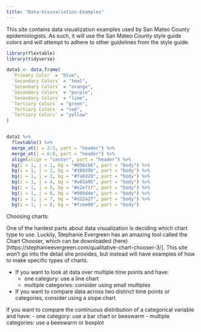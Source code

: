 ```yaml
---
title: "Data-Visuzaliation-Examples"
---
```


This site contains data visualization examples used by San Mateo County epidemiologists. As such, it will use the San Mateo County style guide colors and will attempt to adhere to other guidelines from the style guide. 

```r
library(flextable)
library(tidyverse)
```

```r
data1 <- data.frame(
  `Primary Color` = "blue",
  `Secondary Colors` = "teal",
  `Secondary Colors` = "orange",
  `Secondary Colors` = "purple",
  `Secondary Colors` = "lime",
  `Tertiary Colors` = "green",
  `Tertiary Colors` = "red",
  `Tertiary Colors` = "yellow"
)


data1 %>%
  flextable() %>%
  merge_at(j = 2:5, part = "header") %>%
  merge_at(j = 6:8, part = "header") %>%
  align(align = "center", part = "header") %>%
  bg(i = 1, j = 1, bg = "#056cb6", part = "body") %>%
  bg(i = 1, j = 2, bg = "#38939b", part = "body") %>%
  bg(i = 1, j = 3, bg = "#fa8d29", part = "body") %>%
  bg(i = 1, j = 4, bg = "#a65a95", part = "body") %>%
  bg(i = 1, j = 5, bg = "#e2e71f", part = "body") %>%
  bg(i = 1, j = 6, bg = "#009d4e", part = "body") %>%
  bg(i = 1, j = 7, bg = "#d12a2f", part = "body") %>%
  bg(i = 1, j = 8, bg = "#fcee00", part = "body") 

```

Choosing charts:

One of the hardest parts about data visualization is deciding which chart type to use. Luckily, Stephanie Evergreen has an amazing tool called the Chart Chooser, which can be downloaded (here)\[https://stephanieevergreen.com/qualitative-chart-chooser-3/\]. This site won't go into the detail she provides, but instead will have examples of how to make specific types of charts.

-   If you want to look at data over multiple time points and have:
    -   one category: use a line chart
    -   multiple categories: consider using small multiples
-   If you want to compare data across two distinct time points or categories, consider using a slope chart

If you want to compare the continuous distribution of a categorical variable and have: - one category: use a bar chart or beeswarm - multiple categories: use a beeswarm or boxplot
